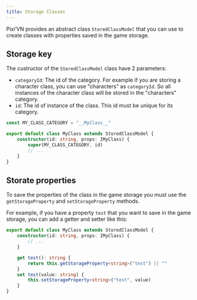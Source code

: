 ```yaml
---
title: Storage Classes
---
```


Pixi’VN provides an abstract class `StoredClassModel` that you can use to create classes with properties saved in the game storage.

## Storage key

The custructor of the `StoredClassModel` class have 2 parameters:

* `categoryId`: The id of the category. For example if you are storing a character class, you can use "characters" as `categoryId`. So all instances of the character class will be stored in the "characters" category.
* `id`: The id of instance of the class. This id must be unique for its category.

```typescript
const MY_CLASS_CATEGORY = "__MyClass__"

export default class MyClass extends StoredClassModel {
    constructor(id: string, props: IMyClass) {
        super(MY_CLASS_CATEGORY, id)
        // ...
    }
}
```

## Storate properties

To save the properties of the class in the game storage you must use the `getStorageProperty` and `setStorageProperty` methods.

For example, if you have a property `test` that you want to save in the game storage, you can add a getter and setter like this:

```typescript
export default class MyClass extends StoredClassModel {
    constructor(id: string, props: IMyClass) {
        // ...
    }

    get test(): string {
        return this.getStorageProperty<string>("test") || ""
    }
    set test(value: string) {
        this.setStorageProperty<string>("test", value)
    }
}
```
